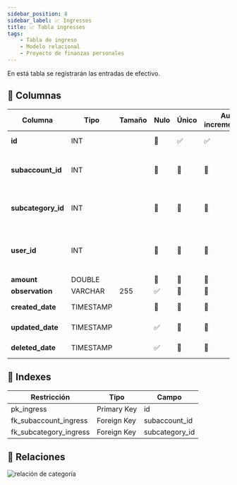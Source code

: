 ```yaml
---
sidebar_position: 8
sidebar_label: 📈 Ingresses
title: 📈 Tabla ingresses
tags:
    - Tabla de ingreso
    - Modelo relacional
    - Proyecto de finanzas personales
---
```


En está tabla se registrarán las entradas de efectivo.

## 📄 Columnas

<table>
    <thead>
        <tr>
            <th>Columna</th>
            <th>Tipo</th>
            <th>Tamaño</th>
            <th>Nulo</th>
            <th>Único</th>
            <th>Auto incrementable</th>
            <th>Default</th>
            <th>Comentario</th>
        </tr>
    </thead>
    <tbody>
        <tr>
            <td><strong>id</strong></td>
            <td>INT</td>
            <td></td>
            <td>🚫</td>
            <td>✅</td>
            <td>✅</td>
            <td></td>
            <td>Clave primaria</td>
        </tr>
        <tr>
            <td><strong>subaccount_id</strong></td>
            <td>INT</td>
            <td></td>
            <td>🚫</td>
            <td>🚫</td>
            <td>🚫</td>
            <td></td>
            <td>Clave foráneo de tabla subcuenta</td>
        </tr>
        <tr>
            <td><strong>subcategory_id</strong></td>
            <td>INT</td>
            <td></td>
            <td>🚫</td>
            <td>🚫</td>
            <td>🚫</td>
            <td></td>
            <td>Clave foráneo de tabla subcategoría</td>
        </tr>
        <tr>
            <td><strong>user_id</strong></td>
            <td>INT</td>
            <td></td>
            <td>🚫</td>
            <td>🚫</td>
            <td>🚫</td>
            <td></td>
            <td>Identificador del usuario, que realiza la ultima operación</td>
        </tr>
        <tr>
            <td><strong>amount</strong></td>
            <td>DOUBLE</td>
            <td></td>
            <td>🚫</td>
            <td>🚫</td>
            <td>🚫</td>
            <td></td>
            <td></td>
        </tr>
        <tr>
            <td><strong>observation</strong></td>
            <td>VARCHAR</td>
            <td>255</td>
            <td>✅</td>
            <td>🚫</td>
            <td>🚫</td>
            <td></td>
            <td></td>
        </tr>
        <tr>
            <td><strong>created_date</strong></td>
            <td>TIMESTAMP</td>
            <td></td>
            <td>🚫</td>
            <td>🚫</td>
            <td>🚫</td>
            <td>NOW()</td>
            <td>Información de auditoria</td>
        </tr>
        <tr>
            <td><strong>updated_date</strong></td>
            <td>TIMESTAMP</td>
            <td></td>
            <td>✅</td>
            <td>🚫</td>
            <td>🚫</td>
            <td>NULL</td>
            <td>Información de auditoria</td>
        </tr>
        <tr>
            <td><strong>deleted_date</strong></td>
            <td>TIMESTAMP</td>
            <td></td>
            <td>✅</td>
            <td>🚫</td>
            <td>🚫</td>
            <td>NULL</td>
            <td>Información de auditoria</td>
        </tr>
    </tbody>
</table>

## 📑 Indexes

<table>
    <thead>
        <tr>
            <th>Restricción</th>
            <th>Tipo</th>
            <th>Campo</th>
        </tr>
    </thead>
    <tbody>
        <tr>
            <td>pk_ingress</td>
            <td>Primary Key</td>
            <td>id</td>
        </tr>
        <tr>
            <td>fk_subaccount_ingress</td>
            <td>Foreign Key</td>
            <td>subaccount_id</td>
        </tr>
        <tr>
            <td>fk_subcategory_ingress</td>
            <td>Foreign Key</td>
            <td>subcategory_id</td>
        </tr>
    </tbody>
</table>

## 🚏 Relaciones

![relación de categoría](./../assets/relationships-ingresses.png)
